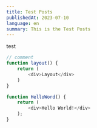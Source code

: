 ```yaml
---
title: Test Posts
publishedAt: 2023-07-10
language: en
summary: This is the Test Posts
---
```


test

```js title="layout.js"
// comment
function layout() {
	return (
		<div>Layout</div>
	)
}
```

```js {1}
function HelloWord() {
	return (
		<div>Hello World!</div>
	);
}
```
